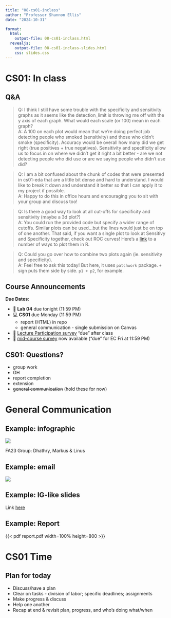 ```yaml
---
title: "08-cs01-inclass"
author: "Professor Shannon Ellis"
date: "2024-10-31"

format:
  html: 
    output-file: 08-cs01-inclass.html
  revealjs:
    output-file: 08-cs01-inclass-slides.html
    css: slides.css
---
```


# CS01: In class {background-color="#92A86A"}

## Q&A {.smaller}

> Q: I think I still have some trouble with the specificity and sensitivity graphs as it seems like the detection_limit is throwing me off with the y axis of each graph. What would each scale (or 100) mean in each graph?\
> A: A 100 on each plot would mean that we're doing perfect job detecting people who smoked (sensitivity) and those who didn't smoke (specificity). Accuracy would be overall how many did we get right (true positives + true negatives). Sensitivity and specificity allow us to focus in on where we didn't get it right a bit better - are we not detecting people who did use or are we saying people who didn't use did?  

> Q: I am a bit confused about the chunk of codes that were presented in cs01-eda that are a little bit dense and hard to understand. I would like to break it down and understand it better so that I can apply it to my project if possible. \
> A: Happy to do this in office hours and encouraging you to sit with your group and discuss too!

> Q: Is there a good way to look at all cut-offs for specificity and sensitivity (maybe a 3d plot?) \
> A: You could run the provided code but specify a wider range of cutoffs. Similar plots can be used...but the lines would just be on top of one another. That said, if you want a single plot to look at Sensitivy and Specificity together, check out ROC curves! Here's a [link](https://rviews.rstudio.com/2019/03/01/some-r-packages-for-roc-curves/) to a number of ways to plot them in R.

> Q: Could you go over how to combine two plots again (ie. sensitivity and specificity). \
> A: Feel free to ask this today! But here, it uses `patchwork` package. `+` sign puts them side by side. `p1 + p2`, for example.

## Course Announcements

**Due Dates**:

- 🔬️ **Lab 04** due tonight (11:59 PM)
- 💻 **CS01** due Monday (11:59 PM)
  - report (HTML) in repo
  - general communication - single submission on Canvas
- 🔘 [Lecture Participation survey](https://docs.google.com/forms/d/e/1FAIpQLSebrcx8p0zG5YylzGoCFKRLPVW4wdHoTHIRNc8-YYi_wjleLg/viewform?usp=sf_link) "due" after class
- 🔘 [mid-course survey](https://docs.google.com/forms/d/e/1FAIpQLScYyxJ-UkBMbSabSYtvhmY9NuQwtt4XabIj-OkSHEgRpRrhEA/viewform?usp=sf_link) now available ("due" for EC Fri at 11:59 PM)

## CS01: Questions?

- group work
- GH
- report completion
- extension
- ~~general communication~~ (hold these for now)

# General Communication  {background-color="#92A86A"}

## Example: infographic

![](images/08/infographic2.png)

FA23 Group: Dhathry, Markus & Linus


## Example: email

![](images/08/email.png)

## Example: IG-like slides

Link [here](https://www.canva.com/design/DAF1alZjz2Q/TsnYWt6FBRhD-pjVUh0kuA/view?utm_content=DAF1alZjz2Q&utm_campaign=designshare&utm_medium=link&utm_source=viewer)


## Example: Report

{{< pdf report.pdf width=100% height=800 >}}

# CS01 Time {background-color="#92A86A"}

## Plan for today

::: incremental
- Discuss/have a plan 
- Clear on tasks - division of labor; specific deadlines; assignments
- Make progress & discuss
- Help one another
- Recap at end & revisit plan, progress, and who's doing what/when
:::
